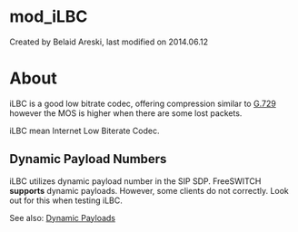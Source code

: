 
# mod_iLBC 

 Created by  Belaid Areski, last modified on 2014.06.12

# About

iLBC is a good low bitrate codec, offering compression similar to [G.729](https://wiki.freeswitch.org/wiki/Mod%5Fg729 "Mod g729") however the MOS is higher when there are some lost packets.

iLBC mean Internet Low Biterate Codec.

## Dynamic Payload Numbers

iLBC utilizes dynamic payload number in the SIP SDP. FreeSWITCH **supports** dynamic payloads. However, some clients do not correctly. Look out for this when testing iLBC.

See also: [Dynamic Payloads](../Codecs-and-Media/Dynamic-Payloads_3375552.mdx#about)


